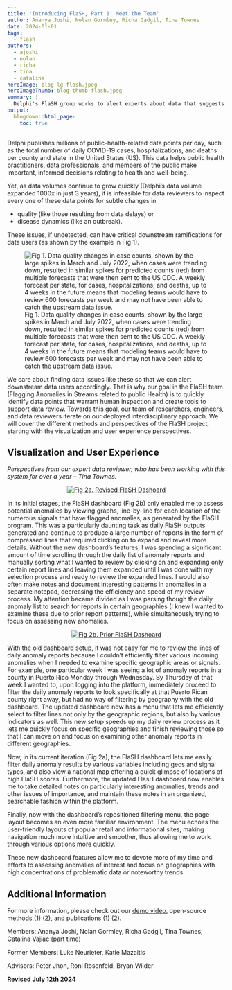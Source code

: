 ```yaml
---
title: 'Introducing FlaSH, Part 1: Meet the Team'
author: Ananya Joshi, Nolan Gormley, Richa Gadgil, Tina Townes
date: 2024-01-01
tags:
  - flash
authors:
  - ajoshi
  - nolan
  - richa
  - tina
  - catalina
heroImage: blog-lg-flash.jpeg
heroImageThumb: blog-thumb-flash.jpeg
summary: | 
  Delphi's FlaSH group works to alert experts about data that suggests quality issues or changes in disease dynamics from the millions of data points they publish daily to improve the efficacy of Delphi's data.
output:
  blogdown::html_page:
    toc: true
---
```


Delphi publishes millions of public-health-related data points per day, such as the total number of daily COVID-19 cases, hospitalizations, and deaths per county and state in the United States (US). This data helps public health practitioners, data professionals, and members of the public make important, informed decisions relating to health and well-being. 

Yet, as data volumes continue to grow quickly (Delphi's data volume expanded 1000x in just 3 years), it is infeasible for data reviewers to inspect every one of these data points for subtle changes in  

 * quality (like those resulting from data delays) or
 * disease dynamics (like an outbreak).

These issues, if undetected, can have critical downstream ramifications for data users (as shown by the example in Fig 1). 

![Fig 1. Data quality changes in case counts, shown by the large spikes in March and July 2022, when cases were trending down, resulted in similar spikes for predicted counts (red) from multiple forecasts that were then sent to the US CDC. A weekly forecast per state, for cases, hospitalizations, and deaths, up to 4 weeks in the future means that modeling teams would have to review 600 forecasts per week and may not have been able to catch the upstream data issue.](/blog/2024-01-01-flash-intro/forecast.jpg)

We care about finding data issues like these so that we can alert downstream data users accordingly. That is why our goal in the FlaSH team (Flagging Anomalies in Streams related to public Health) is to quickly identify data points that warrant human inspection and create tools to support data review. Towards this goal, our team of researchers, engineers, and data reviewers iterate on our deployed interdisciplinary approach. We will cover the different methods and perspectives of the FlaSH project, starting with the visualization and user experience perspectives. 

## Visualization and User Experience
*Perspectives from our expert data reviewer, who has been working with this system for over a year -- Tina Townes.*

<center><div class="float">[![**Fig 2a.** Revised FlaSH Dashoard](/blog/2024-01-01-flash-intro/new_dash.png)](/blog/2024-01-01-flash-intro/new_dash.png)</div></center>

<p>In its initial stages, the FlaSH dashboard (Fig 2b) only enabled me to assess potential anomalies by viewing graphs, line-by-line for each location of the numerous signals that have flagged anomalies, as generated by the FlaSH program. This was a particularly daunting task as daily FlaSH outputs generated and continue to produce a large number of reports in the form of compressed lines that required clicking on to expand and reveal more details. Without the new dashboard's features, I was spending a significant amount of time scrolling through the daily list of anomaly reports and manually sorting what I wanted to review by clicking on and expanding only certain report lines and leaving them expanded until I was done with my selection process and ready to review the expanded lines. I would also often make notes and document interesting patterns in anomalies in a separate notepad, decreasing the efficiency and speed of my review process. My attention became divided as I was parsing though the daily anomaly list to search for reports in certain geographies (I knew I wanted to examine these due to prior report patterns), while simultaneously trying to focus on assessing new anomalies.</p>

<center><div class="float">[![**Fig 2b.** Prior FlaSH Dashoard](/blog/2024-01-01-flash-intro/old_dash.png)](/blog/2024-01-01-flash-intro/old_dash.png)</div></center>


<p>With the old dashboard setup, it was not easy for me to review the lines of daily anomaly reports because I couldn't efficiently filter various incoming anomalies when I needed to examine specific geographic areas or signals. For example, one particular week I was seeing a lot of anomaly reports in a county in Puerto Rico Monday through Wednesday. By Thursday of that week I wanted to, upon logging into the platform, immediately proceed to filter the daily anomaly reports to look specifically at that Puerto Rican county right away, but had no way of filtering by geography with the old dashboard. The updated dashboard now has a menu that lets me efficiently select to filter lines not only by the geographic regions, but also by various indicators as well. This new setup speeds up my daily review process as it lets me quickly focus on specific geographies and finish reviewing those so that I can move on and focus on examining other anomaly reports in different geographies.
</p>


<p>Now, in its current iteration (Fig 2a), the FlaSH dashboard lets me easily filter daily anomaly results by various variables including geos and signal types, and also view a national map offering a quick glimpse of locations of high FlaSH scores. Furthermore, the updated FlasH dashboard now enables me to take detailed notes on particularly interesting anomalies, trends and other issues of importance, and maintain these notes in an organized, searchable fashion within the platform.</p>
<p>Finally, now with the dashboard’s repositioned filtering menu, the page layout becomes an even more familiar environment. The menu echoes the user-friendly layouts of popular retail and informational sites, making navigation much more intuitive and smoother, thus allowing me to work through various options more quickly.</p>
<p>These new dashboard features allow me to devote more of my time and efforts to assessing anomalies of interest and focus on geographies with high concentrations of problematic data or noteworthy trends.</p>

## Additional Information 
For more information, please check out our [demo video](https://www.youtube.com/watch?v=fWe6M-rTQQ0), open-source methods [(1)](https://github.com/cmu-delphi/covidcast-indicators/blob/main/_delphi_utils_python/delphi_utils/flash_eval/eval_day.py) [(2)](https://github.com/Ananya-Joshi/outshines_sparky), and publications [(1)](https://arxiv.org/abs/2306.16914) [(2)](https://ojs.aaai.org/index.php/AAAI/article/view/30222).


Members: Ananya Joshi, Nolan Gormley, Richa Gadgil, Tina Townes, Catalina Vajiac (part time)   \  

Former Members: Luke Neurieter, Katie Mazaitis  \   

Advisors: Peter Jhon, Roni Rosenfeld, Bryan Wilder

**Revised July 12th 2024**
